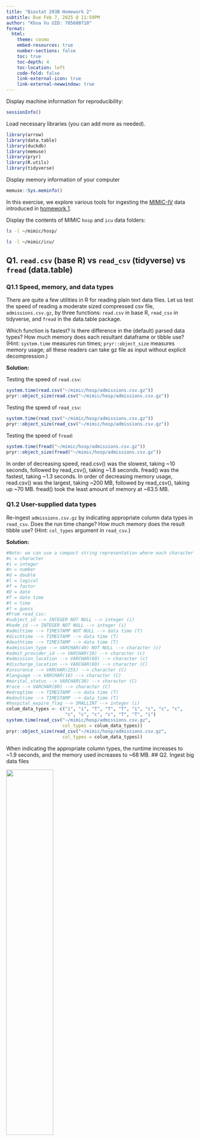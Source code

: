 ```yaml
---
title: "Biostat 203B Homework 2"
subtitle: Due Feb 7, 2025 @ 11:59PM
author: "Khoa Vu UID: 705600710"
format:
  html:
    theme: cosmo
    embed-resources: true
    number-sections: false
    toc: true
    toc-depth: 4
    toc-location: left
    code-fold: false
    link-external-icon: true
    link-external-newwindow: true
---
```


Display machine information for reproducibility:

```r
sessionInfo()
```

Load necessary libraries (you can add more as needed).

```r
library(arrow)
library(data.table)
library(duckdb)
library(memuse)
library(pryr)
library(R.utils)
library(tidyverse)
```

Display memory information of your computer

```r
memuse::Sys.meminfo()
```

In this exercise, we explore various tools for ingesting the [MIMIC-IV](https://physionet.org/content/mimiciv/3.1/) data introduced in [homework 1](https://ucla-biostat-203b.github.io/2025winter/hw/hw1/hw1.html).

Display the contents of MIMIC `hosp` and `icu` data folders:

```bash
ls -l ~/mimic/hosp/
```

```bash
ls -l ~/mimic/icu/
```

## Q1. `read.csv` (base R) vs `read_csv` (tidyverse) vs `fread` (data.table)

### Q1.1 Speed, memory, and data types

There are quite a few utilities in R for reading plain text data files. Let us test the speed of reading a moderate sized compressed csv file, `admissions.csv.gz`, by three functions: `read.csv` in base R, `read_csv` in tidyverse, and `fread` in the data.table package.

Which function is fastest? Is there difference in the (default) parsed data types? How much memory does each resultant dataframe or tibble use? (Hint: `system.time` measures run times; `pryr::object_size` measures memory usage; all these readers can take gz file as input without explicit decompression.)

**Solution:**

Testing the speed of `read.csv`:

```R
system.time(read.csv("~/mimic/hosp/admissions.csv.gz"))
pryr::object_size(read.csv("~/mimic/hosp/admissions.csv.gz"))
```

Testing the speed of `read_csv`:

```R
system.time(read_csv("~/mimic/hosp/admissions.csv.gz"))
pryr::object_size(read_csv("~/mimic/hosp/admissions.csv.gz"))
```

Testing the speed of `fread`:

```R
system.time(fread("~/mimic/hosp/admissions.csv.gz"))
pryr::object_size(fread("~/mimic/hosp/admissions.csv.gz"))
```

In order of decreasing speed, read.csv() was the slowest, taking \~10 seconds, followed by read_csv(), taking \~1.8 seconds. fread() was the fastest, taking \~1.3 seconds. In order of decreasing memory usage, read.csv() was the largest, taking \~200 MB, followed by read_csv(), taking up \~70 MB. fread() took the least amount of memory at \~63.5 MB.

### Q1.2 User-supplied data types

Re-ingest `admissions.csv.gz` by indicating appropriate column data types in `read_csv`. Does the run time change? How much memory does the result tibble use? (Hint: `col_types` argument in `read_csv`.)

**Solution:**

```R
#Note: we can use a compact string representation where each character represents one column:
#c = character
#i = integer
#n = number
#d = double
#l = logical
#f = factor
#D = date
#T = date time
#t = time
#? = guess
#From read_csv:
#subject_id --> INTEGER NOT NULL --> integer (i)
#hadm_id --> INTEGER NOT NULL --> integer (i)
#admittime --> TIMESTAMP NOT NULL --> data time (T)
#dischtime --> TIMESTAMP --> data time (T)
#deathtime --> TIMESTAMP --> data time (T)
#admission_type --> VARCHAR(40) NOT NULL --> character (c)
#admit_provider_id --> VARCHAR(10) --> character (c)
#admission_location --> VARCHAR(60) --> character (c)
#discharge_location --> VARCHAR(60) --> character (C)
#insurance --> VARCHAR(255) --> character (C)
#language --> VARCHAR(10) --> character (C)
#marital_status --> VARCHAR(30) --> character (C)
#race --> VARCHAR(80) --> character (C)
#edregtime --> TIMESTAMP --> data time (T)
#edouttime --> TIMESTAMP --> data time (T)
#hospital_expire_flag --> SMALLINT --> integer (i)
colum_data_types <- c("i", "i", "T", "T", "T", "i", "c", "c", "c", 
                      "c", "c", "c", "c", "T", "T", "i")
system.time(read_csv("~/mimic/hosp/admissions.csv.gz", 
                     col_types = colum_data_types))
pryr::object_size(read_csv("~/mimic/hosp/admissions.csv.gz", 
                     col_types = colum_data_types))
```

When indicating the appropriate column types, the runtime increases to \~1.9 seconds, and the memory used increases to \~68 MB. \## Q2. Ingest big data files

<p align="center">

<img src="./bigfile.png" width="50%"/>

</p>

Let us focus on a bigger file, `labevents.csv.gz`, which is about 130x bigger than `admissions.csv.gz`.

```bash
ls -l ~/mimic/hosp/labevents.csv.gz
```

Display the first 10 lines of this file.

```bash
zcat < ~/mimic/hosp/labevents.csv.gz | head -10
```

### Q2.1 Ingest `labevents.csv.gz` by `read_csv`

<p align="center">

<img src="./readr_logo.png" width="20%"/>

</p>

Try to ingest `labevents.csv.gz` using `read_csv`. What happens? If it takes more than 3 minutes on your computer, then abort the program and report your findings.

**Solution:**

```R
#| eval: false
system.time(read_csv("~/mimic/hosp/labevents.csv.gz"))
pryr::object_size(read_csv("~/mimic/hosp/labevents.csv.gz"))
```

When trying to use `read_csv` to ingest `labevents.csv.gz`, my computer crashes.

### Q2.2 Ingest selected columns of `labevents.csv.gz` by `read_csv`

Try to ingest only columns `subject_id`, `itemid`, `charttime`, and `valuenum` in `labevents.csv.gz` using `read_csv`. Does this solve the ingestion issue? (Hint: `col_select` argument in `read_csv`.)

**Solution:**

```R
column_subset <- c("subject_id", "itemid", "charttime", "valuenum")
system.time(read_csv("~/mimic/hosp/labevents.csv.gz", 
                     col_select = column_subset))
pryr::object_size(read_csv("~/mimic/hosp/labevents.csv.gz", 
                     col_select = column_subset))
```

When trying to use `read_csv` to ingest only columns `subject_id`, `itemid`, `charttime`, and `valuenum` in `labevents.csv.gz`, my computer crashes still crashes, despite reading only a subset.

### Q2.3 Ingest a subset of `labevents.csv.gz`

<p align="center">

<img src="./linux_logo.png" width="20%"/>

</p>

Our first strategy to handle this big data file is to make a subset of the `labevents` data. Read the [MIMIC documentation](https://mimic.mit.edu/docs/iv/modules/hosp/labevents/) for the content in data file `labevents.csv`.

In later exercises, we will only be interested in the following lab items: creatinine (50912), potassium (50971), sodium (50983), chloride (50902), bicarbonate (50882), hematocrit (51221), white blood cell count (51301), and glucose (50931) and the following columns: `subject_id`, `itemid`, `charttime`, `valuenum`. Write a Bash command to extract these columns and rows from `labevents.csv.gz` and save the result to a new file `labevents_filtered.csv.gz` in the current working directory. (Hint: Use `zcat <` to pipe the output of `labevents.csv.gz` to `awk` and then to `gzip` to compress the output. Do **not** put `labevents_filtered.csv.gz` in Git! To save render time, you can put `#| eval: false` at the beginning of this code chunk. TA will change it to `#| eval: true` before rendering your qmd file.)

Display the first 10 lines of the new file `labevents_filtered.csv.gz`. How many lines are in this new file, excluding the header? How long does it take `read_csv` to ingest `labevents_filtered.csv.gz`?

**Solution:**

```bash
#| eval: false

#We use awk to select our columns of interest.
#`subject_id`, `itemid`, `charttime`, `valuenum` are columns 2, 5, 7, and 10 respectively
#and to select values of the following lab items: creatinine (50912), potassium (50971), sodium (50983), chloride (50902), bicarbonate (50882), hematocrit (51221), white blood cell count (51301), and glucose (50931) using itemid, column 5.

#Note: We use NR == 1 to skip the logic in the first line, since we want to keep the headers to read later on.
zcat < ~/mimic/hosp/labevents.csv.gz | 
awk -F ',' 'NR == 1 || $5 ~ /50912|50971|50983|50902|50882|51221|51301|50931/ \
{print $2 "," $5 "," $7 "," $10}' |  gzip > ~/labevents_filtered.csv.gz

echo 'The first ten lines in labevents_filtered.csv.gz are:'
zcat < ~/labevents_filtered.csv.gz | head -n 10

#To count the rows without the header, we pipe tail -n +2
echo 'The line number, minus the header, in labevents_filtered.csv.gz is:'
zcat < ~/labevents_filtered.csv.gz | tail -n +2 |wc -l
```

```R
system.time(fread("~/labevents_filtered.csv.gz"))
pryr::object_size(fread("~/labevents_filtered.csv.gz"))
```

The number of lines in `labevents_filtered.csv`, minus the header, is 32679896 Reading the filtered dataset takes \~9 seconds and \~784 MB of memory.

### Q2.4 Ingest `labevents.csv` by Apache Arrow

<p align="center">

<img src="./arrow_logo.png" width="30%"/>

</p>

Our second strategy is to use [Apache Arrow](https://arrow.apache.org/) for larger-than-memory data analytics. Unfortunately Arrow does not work with gz files directly. First decompress `labevents.csv.gz` to `labevents.csv` and put it in the current working directory (do not add it in git!). To save render time, put `#| eval: false` at the beginning of this code chunk. TA will change it to `#| eval: true` when rendering your qmd file.

Then use [`arrow::open_dataset`](https://arrow.apache.org/docs/r/reference/open_dataset.html) to ingest `labevents.csv`, select columns, and filter `itemid` as in Q2.3. How long does the ingest+select+filter process take? Display the number of rows and the first 10 rows of the result tibble, and make sure they match those in Q2.3. (Hint: use `dplyr` verbs for selecting columns and filtering rows.)

Write a few sentences to explain what is Apache Arrow. Imagine you want to explain it to a layman in an elevator.

**Solution:**

```bash
#| eval: false
#We first unzip labevents.csv.gz  
gzip -dk ~/mimic/hosp/labevents.csv.gz 
```

```R
subset_columns <- c("subject_id", "itemid", "charttime", "valuenum")
subset_itemid <-c(50912, 50971, 50983, 50902, 
                   50882, 51221, 51301, 50931)

system.time(
  arrow::open_dataset("~/mimic/hosp/labevents.csv", format = "csv") %>%
  select(all_of(subset_columns)) %>%
  filter(itemid %in% subset_itemid) %>%
  collect()
  )

df <- arrow::open_dataset("~/mimic/hosp/labevents.csv", format = "csv") %>%
  select(all_of(subset_columns)) %>%
  filter(itemid %in% subset_itemid) %>%
  collect()

nrow(df)
head(df, 10)
```

It takes \~3 minutes for the ingestion + selecting + filtering of labevents.csv

### Q2.5 Compress `labevents.csv` to Parquet format and ingest/select/filter

<p align="center">

<img src="./parquet_logo.png" width="30%"/>

</p>

Re-write the csv file `labevents.csv` in the binary Parquet format (Hint: [`arrow::write_dataset`](https://arrow.apache.org/docs/r/reference/write_dataset.html).) How large is the Parquet file(s)? How long does the ingest+select+filter process of the Parquet file(s) take? Display the number of rows and the first 10 rows of the result tibble and make sure they match those in Q2.3. (Hint: use `dplyr` verbs for selecting columns and filtering rows.)

Write a few sentences to explain what is the Parquet format. Imagine you want to explain it to a layman in an elevator.

**Solution:**

```R
#Writing the Parquet file
df <- arrow::open_dataset("~/mimic/hosp/labevents.csv", format = "csv")
arrow::write_dataset(df, path = "~/", format = "parquet")
```

```R
#Reading the data set
system.time(
  arrow::open_dataset("~/part-0.parquet") %>%
  select(all_of(subset_columns)) %>%
  filter(itemid %in% subset_itemid) %>%
  collect()
  )


df <- arrow::open_dataset("~/part-0.parquet") %>%
  select(all_of(subset_columns)) %>%
  filter(itemid %in% subset_itemid) %>%
  collect()

nrow(df)
head(df, 10)
```

Ingesting, selecting, and filtering the Parquet file took \~8.5 seconds. The Parquet file is \~2.5 GB.

### Q2.6 DuckDB

<p align="center">

<img src="./duckdb_logo.png" width="20%"/>

</p>

Ingest the Parquet file, convert it to a DuckDB table by [`arrow::to_duckdb`](https://arrow.apache.org/docs/r/reference/to_duckdb.html), select columns, and filter rows as in Q2.5. How long does the ingest+convert+select+filter process take? Display the number of rows and the first 10 rows of the result tibble and make sure they match those in Q2.3. (Hint: use `dplyr` verbs for selecting columns and filtering rows.)

Write a few sentences to explain what is DuckDB. Imagine you want to explain it to a layman in an elevator.

**Solution:**

```R
system.time(arrow::open_dataset("~/part-0.parquet"))

df <- arrow::open_dataset("~/part-0.parquet")

system.time(  
  arrow::to_duckdb(df) %>%
  select(all_of(subset_columns)) %>%
  filter(itemid %in% subset_itemid) %>%
  collect()
)

df_duckdb <- arrow::to_duckdb(df) %>%
  select(all_of(subset_columns)) %>%
  filter(itemid %in% subset_itemid) %>%
  collect()

nrow(df_duckdb)
head(df_duckdb, 10)

```

**Solution:** In total, it takes \~0.3 seconds to ingest the Parquet file and an extra \~6 seconds to convert, select, and filter the duckdb file. In total, the whole process took \~6.3 seconds.

DuckDB is an database system that is portable, analytical, in-process, and open source. Unlike other database solutions, DuckDB uses a rich SQL dialect to read and write file in many supported formats, perform lightning fast queries

## Q3. Ingest and filter `chartevents.csv.gz`

[`chartevents.csv.gz`](https://mimic.mit.edu/docs/iv/modules/icu/chartevents/) contains all the charted data available for a patient. During their ICU stay, the primary repository of a patient’s information is their electronic chart. The `itemid` variable indicates a single measurement type in the database. The `value` variable is the value measured for `itemid`. The first 10 lines of `chartevents.csv.gz` are

```bash
zcat < ~/mimic/icu/chartevents.csv.gz | head -10
```

How many rows? 433 millions.

```bash
#| eval: false
zcat < ~/mimic/icu/chartevents.csv.gz | tail -n +2 | wc -l
```

[`d_items.csv.gz`](https://mimic.mit.edu/docs/iv/modules/icu/d_items/) is the dictionary for the `itemid` in `chartevents.csv.gz`.

```bash
zcat < ~/mimic/icu/d_items.csv.gz | head -10
```

In later exercises, we are interested in the vitals for ICU patients: heart rate (220045), mean non-invasive blood pressure (220181), systolic non-invasive blood pressure (220179), body temperature in Fahrenheit (223761), and respiratory rate (220210). Retrieve a subset of `chartevents.csv.gz` only containing these items, using the favorite method you learnt in Q2.

Document the steps and show code. Display the number of rows and the first 10 rows of the result tibble.

**Solution:**

I first use Bash to create a filtered gzip, since out of all the methods in Q2, this method takes up the least amount of disk space and memory, and I am low on both on my computer.

```bash
#Itemid is the 7th column of chartevents.csv.gz
#We use awk to filter out rows that do not contain such columns.

zcat < ~/mimic/icu/chartevents.csv.gz | 
awk -F ',' 'NR == 1 || $7 ~ /220045|220181|220179|223761|220210/ \
{print $0}' |  gzip > ~/chartevents_filtered.csv.gz
```

We then use R to load in the data set and display the first ten lines and count the total number of lines. We use `read_csv`.

```R
df <- read_csv("~/chartevents_filtered.csv.gz")
nrow(df)
head(df, 10)
```

The number of rows is 30195426.
